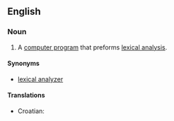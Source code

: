 ==English==
{{wikipedia}}

===Noun===
{{en-noun}}

# {{computing}} A [[computer program]] that preforms [[lexical analysis]].

====Synonyms====
* [[lexical analyzer]]

====Translations====
{{trans-top|computer program}}
*Croatian: {{t|hr|lekser|m}}
{{trans-mid}}
{{trans-bottom}}
